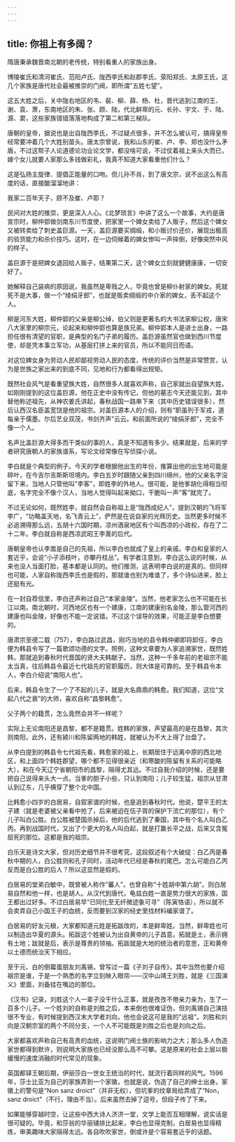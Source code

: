 ```yaml
---
---
---
```

title: 你祖上有多阔？
---




隋唐秉承魏晋南北朝的老传统，特别看重人的家族出身。

博陵崔氏和清河崔氏、范阳卢氏、陇西李氏和赵郡李氏、荥阳郑氏、太原王氏，这几个家族是唐代社会最被推崇的门阀，即所谓"五姓七望”。

这五大姓之后，关中陇右地区的韦、裴、柳、薛、杨、杜，晋代逃到江南的王、谢、袁、萧，东南地区的朱、张、顾、陆，代北鲜卑的元、长孙、宇文、于、陆、源、窦，这些家族错错落落地构成了第二和第三梯队。

唐朝的皇帝，据说也是出自陇西李氏，不过疑点很多，并不怎么被认可，搞得皇帝经常要冲着几个大姓别苗头。唐太宗曾说，我和山东的崔、卢、李、郑也没什么矛盾，不过这帮子人论道德论功业论文学，都没啥可说，不过仗着祖上来头大而已，嫁个女儿就要人家那么多钱做彩礼，我真不知道大家看重他们什么？

这是弘扬主旋律、提倡正能量的口吻。但儿孙不肖，到了唐文宗，说不出这么有高度的话，直接酸溜溜地讲：

我家二百年天子，顾不及崔、卢耶？

民间对大姓的推崇，更是深入人心。《北梦琐言》中讲了这么一个故事，大约是唐宣宗时，柳仲郢做剑南东川节度使，把家里一个婢女卖给了人贩子，然后这个婢女又被转卖给了刺史盖巨源。一天，盖巨源要买绸缎，和小贩讨价还价，展现出极高的验货能力和杀价技巧。这时，在一边伺候着的婢女惨叫一声摔倒，好像突然中风的样子。

盖巨源于是把婢女退回给人贩子，结果第二天，这个婢女立刻就健健康康，一切安好了。

她解释自己装病的原因说，我虽然是卑贱之人，毕竟也曾是柳仆射家的婢女。死就死不是大事，做一个“绫绢牙郎”，也就是贩卖绸缎的中介家的婢女，丢不起这个人。

柳是河东大姓，柳仲郢的父亲是柳公绰，伯父则是更著名的大书法家柳公权，唐宋八大家里的柳宗元，论起来和柳仲郢也算是族兄弟。柳仲郢本人是进士出身，一路担任很有清望的官职，是典型的名门子弟的履历。盖巨源虽然官也做到西川节度使，却是凭本事立军功，从基层打拼上来的官员，所以不能同日而语。

对这位婢女身为劳动人民却鄙视劳动人民的态度，传统的评价当然是非常赞赏，认为是世族之家出来的到底不同，见地和行为都看得出规矩。

既然社会风气是看重望族大姓，自然很多人就喜欢声称，自己家就出自望族大姓。如刚刚提到的这位盖巨源，他在正史中没有传记，但他的墓志今天还能见到，其中替他称述祖先，从神农姜氏讲起，春秋战国一路串下来（其中历史错误很多），然后认西汉名臣盖宽饶是他的祖宗。对盖巨源本人的介绍，则有“职虽列于军戎，道每亲于儒墨。尔后艺业双茂，书剑齐声”云云。和前面所说的“绫绢牙郎”，完全不像一个人。



名声比盖巨源大得多而干类似的事的人，真是不知道有多少。结果就是，后来的学者研究唐朝人的家族谱系，写论文经常像在写侦探小说。

李白就是个典型的例子。今天的学者根据他出生的年份，推算出他的出生地可能是碎叶，在今吉尔吉斯斯坦境内。李白五岁时跟随父亲到四川绵州，他的父亲名字没留下来，当地人只管他叫"李客”，即姓李的外地人。很可能，是他爹胡化得相当彻底，名字完全不像个汉人，当地人觉得叫起来拗口，干脆叫一声“客”就完了。

不过无论如何，既然姓李，就自然会自称祖上是“陇西成纪人”，提到汉朝的飞将军李广，“功略盖天地，名飞青云上”，俨然是在说自家的光辉历史。当然更多时候不必追溯得那么远，五胡十六国时期，凉州酒泉地区有个叫西凉的小政权，存在了二十二年。李白就自称是西凉武昭王李暠的后代。

唐朝皇帝也认李嵩是自己的先祖，所以李白也就成了皇上的亲戚。李白和皇家的人套近乎，会说“小子添枝叶，亦攀丹桂丛”。有学者注意到，李白这么说的时候，从来也没人当面打脸，基本都是认同的。他们推测，这表明李白说的是真的。但同样也可能，人家自称陇西李氏也是假的，那就谁也别为难谁了，多个诗仙进来，脸上还挺有光。

在一封自荐信里，李白还声称过自己“本家金陵”。当然，他老家怎么也不可能在长江以南。南北朝时，河西地区也有一个建康，江南的建康别名金陵，那么管河西的建康也叫金陵，好像也不能一定说错。不过这个误导的效果，可能正是李白想要的。

唐肃宗至德二载（757），李白路过武昌，刚巧当地的县令韩仲卿即将卸任，李白便为韩县令写了一篇歌颂功德的文字。照例，这种文章要为人家追溯家世，既然姓韩，那就追到春秋时代晋国的贤大夫韩献子。当然，这种一千多年前的老祖宗不能太当真，往后韩县令最近七代祖先的官职履历，则大体是可靠的。至于韩县令本人，李白介绍说“南阳人也”。

后来，韩县令生了一个了不起的儿子，就是大名鼎鼎的韩愈。我们知道，这位“文起八代之衰”的大师，喜欢自称“昌黎韩愈”。

父子两个的籍贯，怎么竟然会并不一样呢？

实际上无论南阳还是昌黎，都不是籍贯。姓韩的家族，声望最高的是在昌黎，其次则南阳，此外，还有颍川和陈留两地的韩姓，就被认为不大上得了台盘了。

从李白提到的韩县令七代祖先看，韩愈家的祖上，长期居住于远离中原的西北地区，和上面四个韩姓郡望，哪个都不见得很亲近（和寒酸的陈留有关系的可能略大），和在今天辽宁省朝阳市的昌黎，隔得尤其远。不过自我介绍的时候，还是要把自己说得来头大一点。当爹的胆子小些，只认到南阳；儿子较生猛，祖宗从甘肃认到辽东，几乎横穿了整个北中国。

比韩愈小四岁的白居易，自叙家谱的时候，也是追到春秋时代。他说，楚平王的太子建（就是老婆被父亲看中抢了，后来被迫在伍子胥的保护下流亡的那位），有个儿子叫白公胜。白公胜被楚国杀掉后，他的后代逃到了秦国，其中有个名人叫白乙丙。再到战国时代，又出了个更大的名人叫白起，就是打赢长平之战，后来又含冤屈死的那位。这都是我的祖宗。

白乐天是诗文大家，但对历史细节并不很考究，这段叙述有个大破绽：白乙丙是春秋中期的人，白公胜则和孔子同时，活动年代已经是春秋的尾巴。怎么可能白乙丙反而是白公胜的后人？所以这显然是假的。

白居易的堂弟白敏中，既曾被人称作“蕃人”，也曾自称“十姓胡中第六胡”。则白居易自然和他一样，也是胡人。从汉代到唐代，龟兹白姓一直是势力很大的家族，国王都出过好多。不过白居易早“已同化至无纤微迹象可寻”（陈寅恪语），所以就不会卖弄自己小国王子的血统，反而要到汉家的经史里找材料编家谱了。

白居易的好友元稹，大家都知道元姓是拓跋改的，本是鲜卑姓。当然，鲜卑姓也可以制造出华夏的源头。拓跋这个姓被认为出自黄帝的儿子昌意。拓就是土，表示拥有土地；跋就是后，表示是尊贵的领袖。拓跋就是大地的统治者的意思，正和黄帝以土德而统治天下相应。

至于元、白的倒霉蛋朋友刘禹锡，曾写过一篇《子刘子自传》，其中当然也要介绍祖宗是谁，于是一个熟悉的名字立刻映入眼帘——汉中山靖王刘胜，就是《三国演义》里面，刘备挂在嘴边的那位。

《汉书》记录，刘胜这个人一辈子没干什么正事，就是孜孜不倦亲力亲为，生了一百多个儿子。一个姓刘的自称是刘胜之后，本来倒也很难证伪，但刘禹锡自己演技很不专业，有时候提到西汉末大学者刘向，他也会说这可是我的"远祖”。刘胜和刘向是汉朝宗室的两个不同分支，一个人不可能既是刘胜之后也是刘向之后。

大家都喜欢声称自己有高贵的血统，这说明门阀士族的影响力之大；那么多人伪造家世都得到默许，则说明大家族也已经没那么高不可攀。这是原来的社会上层以极缓慢的速度消融的时代常见的现象。

英国都铎王朝后期，伊丽莎白一世女王统治的时代，就流行着同样的风气。1596年，莎士比亚为自己的家族弄到一个家徽，也就是说，伪造了自己的绅士出身。家徽上的警句是“Non sanz droict”（并非无权），但坑爹的纹章局给弄成了“Non，sanz droict"（不行，理由不当）。后来虽然去掉了逗号，但段子传了下来。

如果能够穿越时空，让这些中西大诗人济济一堂，文学上能否互相理解，说实话是很可疑的。毕竟，和莎翁的华丽铺排比起来，李白也显得克制，白居易也显得精炼，审美趣味大家隔得太远。各自吹吹家世，倒或许是个容易套近乎的话题。